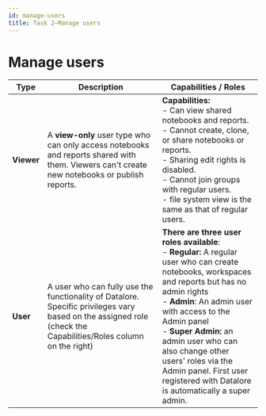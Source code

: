 ```yaml
---
id: manage-users
title: Task 2–Manage users
---
```


# Manage users




| **Type** | **Description** | **Capabilities / Roles** |
|---|---|---|
| **Viewer** | A **view-only** user type who can only access notebooks and reports shared with them. Viewers can't create new notebooks or publish reports. | **Capabilities:**<br/>- Can view shared notebooks and reports.<br/>- Cannot create, clone, or share notebooks or reports.<br/>- Sharing edit rights is disabled.<br/>- Cannot join groups with regular users.<br/>- file system view is the same as that of regular users. |
| **User** | A user who can fully use the functionality of Datalore. Specific privileges vary based on the assigned role (check the Capabilities/Roles column on the right) | **There are three user roles available**:<br/>- **Regular:** A regular user who can create notebooks, workspaces and reports but has no admin rights<br/>- **Admin**: An admin user with access to the Admin panel<br/>- **Super Admin:** an admin user who can also change other users' roles via the Admin panel. First user registered with Datalore is automatically a super admin. |